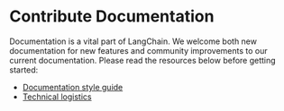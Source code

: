 # Contribute Documentation

Documentation is a vital part of LangChain. We welcome both new documentation for new features and 
community improvements to our current documentation. Please read the resources below before getting started:

- [Documentation style guide](/docs/contributing/documentation/style_guide/)
- [Technical logistics](/docs/contributing/documentation/technical_logistics/)
